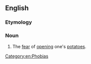==English==

===Etymology===
{{confix|opto|phobia|lang=en}}

===Noun===
{{en-noun|-}}

# The [[fear]] of [[opening]] one's [[potatoes]].

[[Category:en:Phobias]]